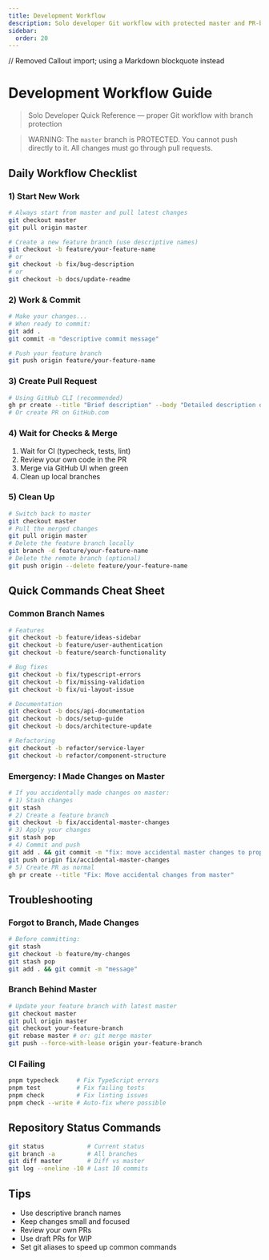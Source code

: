 ```yaml
---
title: Development Workflow
description: Solo developer Git workflow with protected master and PR-based changes.
sidebar:
  order: 20
---
```


// Removed Callout import; using a Markdown blockquote instead

# Development Workflow Guide

> Solo Developer Quick Reference — proper Git workflow with branch protection

> WARNING: The `master` branch is PROTECTED. You cannot push directly to it. All changes must go through pull requests.

## Daily Workflow Checklist

### 1) Start New Work

```bash
# Always start from master and pull latest changes
git checkout master
git pull origin master

# Create a new feature branch (use descriptive names)
git checkout -b feature/your-feature-name
# or
git checkout -b fix/bug-description
# or
git checkout -b docs/update-readme
```

### 2) Work & Commit

```bash
# Make your changes...
# When ready to commit:
git add .
git commit -m "descriptive commit message"

# Push your feature branch
git push origin feature/your-feature-name
```

### 3) Create Pull Request

```bash
# Using GitHub CLI (recommended)
gh pr create --title "Brief description" --body "Detailed description of changes"
# Or create PR on GitHub.com
```

### 4) Wait for Checks & Merge
1. Wait for CI (typecheck, tests, lint)
2. Review your own code in the PR
3. Merge via GitHub UI when green
4. Clean up local branches

### 5) Clean Up

```bash
# Switch back to master
git checkout master
# Pull the merged changes
git pull origin master
# Delete the feature branch locally
git branch -d feature/your-feature-name
# Delete the remote branch (optional)
git push origin --delete feature/your-feature-name
```

## Quick Commands Cheat Sheet

### Common Branch Names

```bash
# Features
git checkout -b feature/ideas-sidebar
git checkout -b feature/user-authentication
git checkout -b feature/search-functionality

# Bug fixes
git checkout -b fix/typescript-errors
git checkout -b fix/missing-validation
git checkout -b fix/ui-layout-issue

# Documentation
git checkout -b docs/api-documentation
git checkout -b docs/setup-guide
git checkout -b docs/architecture-update

# Refactoring
git checkout -b refactor/service-layer
git checkout -b refactor/component-structure
```

### Emergency: I Made Changes on Master

```bash
# If you accidentally made changes on master:
# 1) Stash changes
git stash
# 2) Create a feature branch
git checkout -b fix/accidental-master-changes
# 3) Apply your changes
git stash pop
# 4) Commit and push
git add . && git commit -m "fix: move accidental master changes to proper branch"
git push origin fix/accidental-master-changes
# 5) Create PR as normal
gh pr create --title "Fix: Move accidental changes from master"
```

## Troubleshooting

### Forgot to Branch, Made Changes

```bash
# Before committing:
git stash
git checkout -b feature/my-changes
git stash pop
git add . && git commit -m "message"
```

### Branch Behind Master

```bash
# Update your feature branch with latest master
git checkout master
git pull origin master
git checkout your-feature-branch
git rebase master # or: git merge master
git push --force-with-lease origin your-feature-branch
```

### CI Failing

```bash
pnpm typecheck     # Fix TypeScript errors
pnpm test          # Fix failing tests
pnpm check         # Fix linting issues
pnpm check --write # Auto-fix where possible
```

## Repository Status Commands

```bash
git status            # Current status
git branch -a         # All branches
git diff master       # Diff vs master
git log --oneline -10 # Last 10 commits
```

## Tips

- Use descriptive branch names
- Keep changes small and focused
- Review your own PRs
- Use draft PRs for WIP
- Set git aliases to speed up common commands
